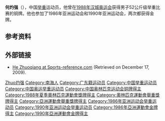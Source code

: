{{MedalTableTop}}
{{MedalCountry|{{CHN}}}}
{{MedalSport|男子[[举重|举重]]}}
{{MedalOlympics}}
{{MedalBronze|[[1988年夏季奥运会|1988年 汉城]]|[[1988年夏季奥林匹克运动会举重比赛|52公斤级]]}}
{{MedalCompetition|[[世界举重锦标赛|世界举重锦标赛]]}}
{{MedalSilver|[[1987年世界举重锦标赛|1987年 俄斯特拉发]]|-52公斤级}}
{{MedalSilver|[[1989年世界举重锦标赛|1989年 雅典]]|52公斤级}}
{{MedalCompetition|[[Weightlifting_at_Asian_Games|亚运会]]}}
{{MedalGold|1986年 首尔|52公斤级}}
{{MedalGold|1990年 北京|52公斤级}}
{{MedalBottom}}

'''何灼强'''（{{Bd|1967年|1月12日}}），中国[[举重|举重]]运动员，他曾在[[1988年夏季奥运会|1988年汉城奥运会]]获得男子52公斤级举重比赛的铜牌。他也参加了1986年亚洲运动会和1990年亚洲运动会，两次都获得金牌。

== 参考资料 ==
{{Reflist}}

== 外部链接 ==
* [http://www.sports-reference.com/olympics/athletes/he/he-zhuoqiang-1.html He Zhuoqiang at Sports-reference.com]{{Wayback|url=http://www.sports-reference.com/olympics/athletes/he/he-zhuoqiang-1.html |date=20090503043904 }} (Retrieved on December 17, 2009).

{{中國體育人物小作品}}
{{建国40年以来80名杰出教练员、运动员}}

{{Authority control}}
{{DEFAULTSORT:He何}}
[[Category:何姓|Zhuo灼强]]
[[Category:南海人|Category:南海人]]
[[Category:广东籍运动员|Category:广东籍运动员]]
[[Category:中国举重运动员|Category:中国举重运动员]]
[[Category:中国奥运举重运动员|Category:中国奥运举重运动员]]
[[Category:中国奥林匹克运动会铜牌得主|Category:中国奥林匹克运动会铜牌得主]]
[[Category:1988年夏季奧林匹克運動會獎牌得主|Category:1988年夏季奧林匹克運動會獎牌得主]]
[[Category:奧林匹克運動會舉重獎牌得主|Category:奧林匹克運動會舉重獎牌得主]]
[[Category:亞洲運動會舉重獎牌得主|Category:亞洲運動會舉重獎牌得主]]
[[Category:1986年亚洲运动会举重运动员|Category:1986年亚洲运动会举重运动员]]
[[Category:1990年亚洲运动会举重运动员|Category:1990年亚洲运动会举重运动员]]
[[Category:1986年亞洲運動會金牌得主|Category:1986年亞洲運動會金牌得主]]
[[Category:1990年亞洲運動會金牌得主|Category:1990年亞洲運動會金牌得主]]